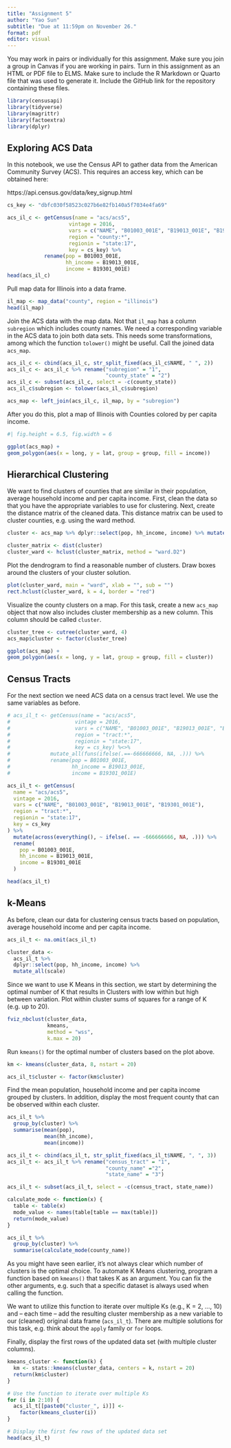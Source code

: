 ```yaml
---
title: "Assignment 5"
author: "Yao Sun"
subtitle: "Due at 11:59pm on November 26."
format: pdf
editor: visual
---
```


You may work in pairs or individually for this assignment. Make sure you join a group in Canvas if you are working in pairs. Turn in this assignment as an HTML or PDF file to ELMS. Make sure to include the R Markdown or Quarto file that was used to generate it. Include the GitHub link for the repository containing these files.

```r
library(censusapi)
library(tidyverse)
library(magrittr)
library(factoextra)
library(dplyr)
```

## Exploring ACS Data

In this notebook, we use the Census API to gather data from the American Community Survey (ACS). This requires an access key, which can be obtained here:

https://api.census.gov/data/key_signup.html

```r
cs_key <- "dbfc030f58523c027b6e82fb140a5f7034e4fa69"

acs_il_c <- getCensus(name = "acs/acs5",
                    vintage = 2016,
                    vars = c("NAME", "B01003_001E", "B19013_001E", "B19301_001E"),
                    region = "county:*",
                    regionin = "state:17",
                    key = cs_key) %>%
            rename(pop = B01003_001E,
                   hh_income = B19013_001E,
                   income = B19301_001E)
head(acs_il_c)
```

Pull map data for Illinois into a data frame.

```r
il_map <- map_data("county", region = "illinois")
head(il_map)
```

Join the ACS data with the map data. Not that `il_map` has a column `subregion` which includes county names. We need a corresponding variable in the ACS data to join both data sets. This needs some transformations, among which the function `tolower()` might be useful. Call the joined data `acs_map`.

```r
acs_il_c <- cbind(acs_il_c, str_split_fixed(acs_il_c$NAME, " ", 2))
acs_il_c <- acs_il_c %>% rename("subregion" = "1",
                                "county_state" = "2")
acs_il_c <- subset(acs_il_c, select = -c(county_state))
acs_il_c$subregion <- tolower(acs_il_c$subregion)

acs_map <- left_join(acs_il_c, il_map, by = "subregion")
```

After you do this, plot a map of Illinois with Counties colored by per capita income.

```r
#| fig.height = 6.5, fig.width = 6

ggplot(acs_map) +
geom_polygon(aes(x = long, y = lat, group = group, fill = income))
```

## Hierarchical Clustering

We want to find clusters of counties that are similar in their population, average household income and per capita income. First, clean the data so that you have the appropriate variables to use for clustering. Next, create the distance matrix of the cleaned data. This distance matrix can be used to cluster counties, e.g. using the ward method.

```r
cluster <- acs_map %>% dplyr::select(pop, hh_income, income) %>% mutate_all(scale)

cluster_matrix <- dist(cluster)
cluster_ward <- hclust(cluster_matrix, method = "ward.D2")
```

Plot the dendrogram to find a reasonable number of clusters. Draw boxes around the clusters of your cluster solution.

```r
plot(cluster_ward, main = "ward", xlab = "", sub = "")
rect.hclust(cluster_ward, k = 4, border = "red")

```

Visualize the county clusters on a map. For this task, create a new `acs_map` object that now also includes cluster membership as a new column. This column should be called `cluster`.

```r
cluster_tree <- cutree(cluster_ward, 4)
acs_map$cluster <- factor(cluster_tree)

ggplot(acs_map) +
geom_polygon(aes(x = long, y = lat, group = group, fill = cluster))

```

## Census Tracts

For the next section we need ACS data on a census tract level. We use the same variables as before.

```r
# acs_il_t <- getCensus(name = "acs/acs5",
#                     vintage = 2016,
#                     vars = c("NAME", "B01003_001E", "B19013_001E", "B19301_001E"),
#                     region = "tract:*",
#                     regionin = "state:17",
#                     key = cs_key) %<>%
#             mutate_all(funs(ifelse(.==-666666666, NA, .))) %>%
#             rename(pop = B01003_001E,
#                    hh_income = B19013_001E,
#                    income = B19301_001E)

acs_il_t <- getCensus(
  name = "acs/acs5",
  vintage = 2016,
  vars = c("NAME", "B01003_001E", "B19013_001E", "B19301_001E"),
  region = "tract:*",
  regionin = "state:17",
  key = cs_key
) %>%
  mutate(across(everything(), ~ ifelse(. == -666666666, NA, .))) %>%
  rename(
    pop = B01003_001E,
    hh_income = B19013_001E,
    income = B19301_001E
  )

head(acs_il_t)
```

## k-Means

As before, clean our data for clustering census tracts based on population, average household income and per capita income.

```r
acs_il_t <- na.omit(acs_il_t)

cluster_data <- 
  acs_il_t %>% 
  dplyr::select(pop, hh_income, income) %>% 
  mutate_all(scale)
```

Since we want to use K Means in this section, we start by determining the optimal number of K that results in Clusters with low within but high between variation. Plot within cluster sums of squares for a range of K (e.g. up to 20).

```r
fviz_nbclust(cluster_data,
             kmeans,
             method = "wss",
             k.max = 20)
```

Run `kmeans()` for the optimal number of clusters based on the plot above.

```r
km <- kmeans(cluster_data, 8, nstart = 20)

acs_il_t$cluster <- factor(km$cluster)
```

Find the mean population, household income and per capita income grouped by clusters. In addition, display the most frequent county that can be observed within each cluster.

```r
acs_il_t %>% 
  group_by(cluster) %>% 
  summarise(mean(pop),
            mean(hh_income),
            mean(income))
```

```r
acs_il_t <- cbind(acs_il_t, str_split_fixed(acs_il_t$NAME, ", ", 3))
acs_il_t <- acs_il_t %>% rename("census_tract" = "1",
                                "county_name" ="2",
                                "state_name" = "3")

acs_il_t <- subset(acs_il_t, select = -c(census_tract, state_name))
```

```r
calculate_mode <- function(x) {
  table <- table(x)
  mode_value <- names(table[table == max(table)])
  return(mode_value)
}

acs_il_t %>% 
  group_by(cluster) %>% 
  summarise(calculate_mode(county_name))

```

As you might have seen earlier, it's not always clear which number of clusters is the optimal choice. To automate K Means clustering, program a function based on `kmeans()` that takes K as an argument. You can fix the other arguments, e.g. such that a specific dataset is always used when calling the function.

We want to utilize this function to iterate over multiple Ks (e.g., K = 2, ..., 10) and -- each time -- add the resulting cluster membership as a new variable to our (cleaned) original data frame (`acs_il_t`). There are multiple solutions for this task, e.g. think about the `apply` family or `for` loops.

Finally, display the first rows of the updated data set (with multiple cluster columns).

```r
kmeans_cluster <- function(k) {
  km <- stats::kmeans(cluster_data, centers = k, nstart = 20)
  return(km$cluster)
}

# Use the function to iterate over multiple Ks
for (i in 2:10) {
  acs_il_t[[paste0("cluster_", i)]] <- 
    factor(kmeans_cluster(i))
}

# Display the first few rows of the updated data set
head(acs_il_t)
```
